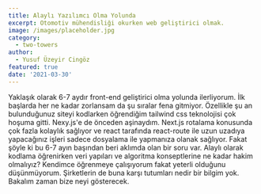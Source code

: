 ```yaml
---
title: Alaylı Yazılımcı Olma Yolunda
excerpt: Otomotiv mühendisliği okurken web geliştirici olmak.
image: /images/placeholder.jpg
category:
  - two-towers
author:
  - Yusuf Üzeyir Cingöz
featured: true
date: '2021-03-30'
---
```


Yaklaşık olarak 6-7 aydır front-end geliştirici olma yolunda ilerliyorum. İlk başlarda her ne kadar zorlansam da şu sıralar fena gitmiyor. Özellikle şu an bulunduğunuz siteyi
kodlarken öğrendiğim tailwind css teknolojisi çok hoşuma gitti. Nexy.js'e de önceden aşinaydım. Next.js rotalama konusunda çok fazla kolaylık sağlıyor ve react tarafında react-route ile uzun uzadıya yapacağınız
işleri sadece dosyalama ile yapmanıza olanak sağlıyor. Fakat şöyle ki bu 6-7 ayın başından beri aklımda olan bir soru var. Alaylı olarak kodlama öğrenirken veri yapıları ve algoritma konseptlerine ne kadar hakim olmalıyız?
Kendimce öğrenmeye çalışıyorum fakat yeterli olduğunu düşünmüyorum. Şirketlerin de buna karşı tutumları nedir bir bilgim yok. Bakalım zaman bize neyi gösterecek.

